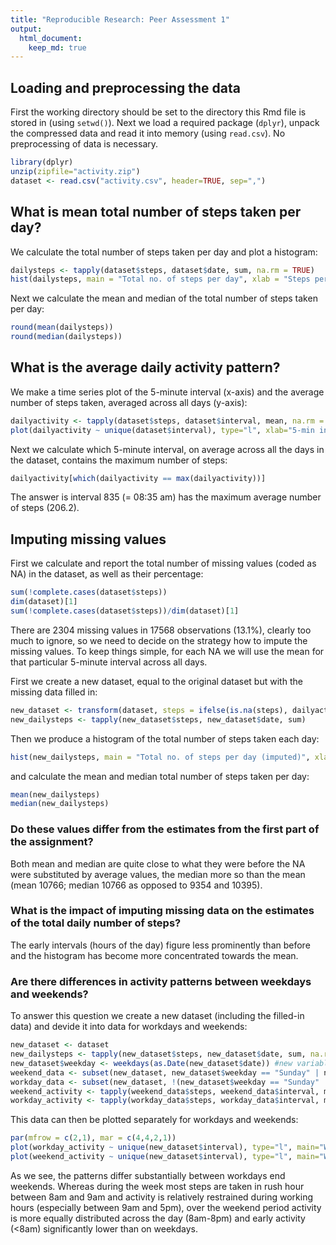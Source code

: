 ```yaml
---
title: "Reproducible Research: Peer Assessment 1"
output: 
  html_document:
    keep_md: true
---
```


## Loading and preprocessing the data
First the working directory should be set to the directory this Rmd file is stored in (using `setwd()`). Next we load a required package (`dplyr`), unpack the compressed data and read it into memory (using `read.csv`). No preprocessing of data is necessary.

```r
library(dplyr)
unzip(zipfile="activity.zip")
dataset <- read.csv("activity.csv", header=TRUE, sep=",")
```

## What is mean total number of steps taken per day?
We calculate the total number of steps taken per day and plot a histogram:
```r
dailysteps <- tapply(dataset$steps, dataset$date, sum, na.rm = TRUE) 
hist(dailysteps, main = "Total no. of steps per day", xlab = "Steps per day", ylab="No. of days")
```

Next we calculate the mean and median of the total number of steps taken per day:
```r
round(mean(dailysteps))
round(median(dailysteps))
```

## What is the average daily activity pattern?
We make a time series plot of the 5-minute interval (x-axis) and the average number of steps taken, averaged across all days (y-axis):
```r
dailyactivity <- tapply(dataset$steps, dataset$interval, mean, na.rm = TRUE)
plot(dailyactivity ~ unique(dataset$interval), type="l", xlab="5-min interval", ylab="Average no. of steps")
```

Next we calculate which 5-minute interval, on average across all the days in the dataset, contains the maximum number of steps:
```r
dailyactivity[which(dailyactivity == max(dailyactivity))]
```
The answer is interval 835 (= 08:35 am) has the maximum average number of steps (206.2).

## Imputing missing values
First we calculate and report the total number of missing values (coded as NA) in the dataset, as well as their percentage:
```r
sum(!complete.cases(dataset$steps))
dim(dataset)[1]
sum(!complete.cases(dataset$steps))/dim(dataset)[1]
```

There are 2304 missing values in 17568 observations (13.1%), clearly too much to ignore, so we need to decide on the strategy how to impute the missing values. To keep things simple, for each NA we will use the mean for that particular 5-minute interval across all days.

First we create a new dataset, equal to the original dataset but with the missing data filled in:
```r
new_dataset <- transform(dataset, steps = ifelse(is.na(steps), dailyactivity, steps))
new_dailysteps <- tapply(new_dataset$steps, new_dataset$date, sum) 
```

Then we produce a histogram of the total number of steps taken each day:
```r
hist(new_dailysteps, main = "Total no. of steps per day (imputed)", xlab = "Steps per day", ylab="No. of days")
```

and calculate the mean and median total number of steps taken per day:
```r
mean(new_dailysteps)
median(new_dailysteps)
```

### Do these values differ from the estimates from the first part of the assignment?
Both mean and median are quite close to what they were before the NA were substituted by average values, the median more so than the mean (mean 10766; median 10766 as opposed to 9354 and 10395).

### What is the impact of imputing missing data on the estimates of the total daily number of steps?
The early intervals (hours of the day) figure less prominently than before and the histogram has become more concentrated towards the mean.

### Are there differences in activity patterns between weekdays and weekends?
To answer this question we create a new dataset (including the filled-in data) and devide it into data for workdays and weekends:

```r
new_dataset <- dataset
new_dailysteps <- tapply(new_dataset$steps, new_dataset$date, sum, na.rm = FALSE) 
new_dataset$weekday <- weekdays(as.Date(new_dataset$date)) #new variable
weekend_data <- subset(new_dataset, new_dataset$weekday == "Sunday" | new_dataset$weekday == "Saturday")
workday_data <- subset(new_dataset, !(new_dataset$weekday == "Sunday" | new_dataset$weekday == "Saturday"))
weekend_activity <- tapply(weekend_data$steps, weekend_data$interval, mean, na.rm = TRUE)
workday_activity <- tapply(workday_data$steps, workday_data$interval, mean, na.rm = TRUE)
```

This data can then be plotted separately for workdays and weekends:
```r
par(mfrow = c(2,1), mar = c(4,4,2,1))
plot(workday_activity ~ unique(new_dataset$interval), type="l", main="Workdays", xlab="5-min interval", ylab="Average no. of steps")
plot(weekend_activity ~ unique(new_dataset$interval), type="l", main="Weekend", xlab="5-min interval", ylab="Average no. of steps")
``` 

As we see, the patterns differ substantially between workdays end weekends. Whereas during the week most steps are taken in rush hour between 8am and 9am and activity is relatively restrained during working hours (especially between 9am and 5pm), over the weekend period activity is more equally distributed across the day (8am-8pm) and early activity (<8am) significantly lower than on weekdays.